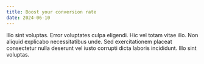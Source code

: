 ```yaml
---
title: Boost your conversion rate
date: 2024-06-10
---
```


Illo sint voluptas. Error voluptates culpa eligendi. Hic vel totam vitae illo. Non aliquid explicabo necessitatibus unde.
Sed exercitationem placeat consectetur nulla deserunt vel iusto corrupti dicta laboris incididunt.
Illo sint voluptas.